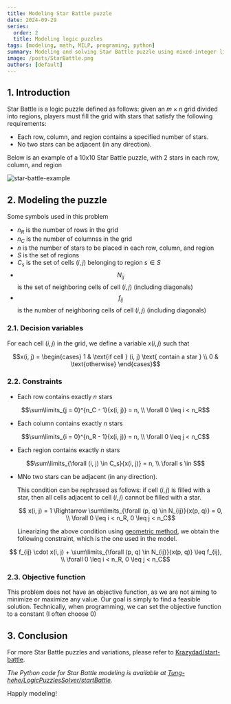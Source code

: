 ```yaml
---
title: Modeling Star Battle puzzle
date: 2024-09-29
series:
  order: 2
  title: Modeling logic puzzles
tags: [modeling, math, MILP, programing, python]
summary: Modeling and solving Star Battle puzzle using mixed-integer linear programming.
image: /posts/StarBattle.png
authors: [default]
---
```



## 1. Introduction
Star Battle is a logic puzzle defined as follows: given an $m×n$ grid divided into regions,
players must fill the grid with stars that satisfy the following requirements:
- Each row, column, and region contains a specified number of stars.
- No two stars can be adjacent (in any direction).

Below is an example of a 10x10 Star Battle puzzle, with 2 stars in each row, column, and region

![star-battle-example](/posts/StarBattle.png)

## 2. Modeling the puzzle
Some symbols used in this problem
- $n_R$ is the number of rows in the grid
- $n_C$ is the number of columnss in the grid
- $n$ is the number of stars to be placed in each row, column, and region
- $S$ is the set of regions
- $C_s$ is the set of cells $(i, j)$ belonging to region $s \in S$
- $$N_{ij}$$ is the set of neighboring cells of cell $(i, j)$ (including diagonals)
- $$f_{ij}$$ is the number of neighboring cells of cell $(i, j)$ (including diagonals)

### 2.1. Decision variables
For each cell $(i, j)$ in the grid, we define a variable $x(i,j)$ such that
```math
x(i, j) = \begin{cases}
    1 & \text{if cell } (i, j) \text{ contain a star } \\
    0 & \text{otherwise}
\end{cases}
```

### 2.2. Constraints

- Each row contains exactly $n$ stars
```math
\sum\limits_{j = 0}^{n_C - 1}{x(i, j)} = n, \\ \forall 0 \leq i < n_R
```

- Each column contains exactly $n$ stars
```math
\sum\limits_{i = 0}^{n_R - 1}{x(i, j)} = n, \\ \forall 0 \leq j < n_C
```

- Each region contains exactly $n$ stars
```math
\sum\limits_{\forall (i, j) \in C_s}{x(i, j)} = n, \\ \forall s \in S
```

- MNo two stars can be adjacent (in any direction).

  This condition can be rephrased as follows:
  if cell $(i,j)$ is filled with a star, then all cells adjacent
  to cell $(i,j)$ cannot be filled with a star.

  ```math
    x(i, j) = 1 \Rightarrow \sum\limits_{\forall (p, q) \in N_{ij}}{x(p, q)} = 0, \\ \forall 0 \leq i < n_R, 0 \leq j < n_C
  ```

  Linearizing the above condition using [geometric method](/en/blog/modeling-tips-trick#2-modeling-nonlinear-constraints-geometrically),
  we obtain the following constraint, which is the one used in the model.

```math
  f_{ij} \cdot x(i, j) + \sum\limits_{\forall (p, q) \in N_{ij}}{x(p, q)} \leq f_{ij}, \\ \forall 0 \leq i < n_R, 0 \leq j < n_C
```

### 2.3. Objective function
This problem does not have an objective function, as we are not aiming to minimize
or maximize any value. Our goal is simply to find a feasible solution. Technically,
when programming, we can set the objective function to a constant (I often choose 0)

## 3. Conclusion
For more Star Battle puzzles and variations, please refer to [Krazydad/start-battle](https://krazydad.com/starbattle/).

*The Python code for Star Battle modeling is available at
[Tung-hehe/LogicPuzzlesSolver/startBattle](https://github.com/Tung-hehe/LogicPuzzlesSolver/blob/main/src/puzzles/starBattle.py).*

Happly modeling! <Twemoji emoji="clinking-beer-mugs" />
